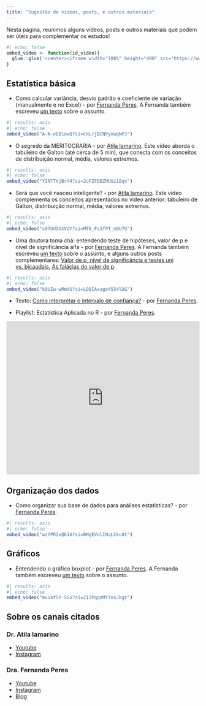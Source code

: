 ```yaml
---
title: "Sugestão de vídeos, posts, e outros materiais"
---
```



Nesta página, reunimos alguns vídeos, posts e outros materiais que podem ser úteis para complementar os estudos!

```r
#| echo: false
embed_video <- function(id_video){
  glue::glue('<center><iframe width="100%" height="400" src="https://www.youtube.com/embed/{id_video}" title="YouTube video player" frameborder="0" allow="accelerometer; autoplay; clipboard-write; encrypted-media; gyroscope; picture-in-picture; web-share" referrerpolicy="strict-origin-when-cross-origin" allowfullscreen></iframe></center>')
}
```

## Estatística básica

- Como calcular variância, desvio padrão e coeficiente de variação (manualmente e no Excel) - por [Fernanda Peres](#sec-fernanda-peres). A Fernanda também escreveu [um texto](https://fernandafperes.com.br/blog/variancia-desvio-padrao/) sobre o assunto.


```r
#| results: asis
#| echo: false
embed_video("A-N-eEB1owQ?si=CHLrjBCNPynwqNPJ") 
```


- O segredo da MERITOCRARIA - por [Atila Iamarino](#sec-atila-iamarino). Este vídeo aborda o tabuleiro de Galton (até cerca de 5 min), que conecta com os conceitos de distribuição normal, média, valores extremos. 

```r
#| results: asis
#| echo: false
embed_video("YINTTVjBrY4?si=2uFZFDBZMUUz18qv") 
```

- Será que você nasceu inteligente? - por [Atila Iamarino](#sec-atila-iamarino). Este vídeo complementa os conceitos apresentados no vídeo anterior: tabuleiro de Galton, distribuição normal, média, valores extremos.

```r
#| results: asis
#| echo: false
embed_video("s07UdIXXVdY?si=MT6_Fs3fPT_m9U7G") 
```


- Uma doutora toma chá: entendendo teste de hipóteses, valor de p e nível de significância alfa - por [Fernanda Peres](#sec-fernanda-peres). A Fernanda também escreveu [um texto](https://fernandafperes.com.br/blog/doutora-toma-cha/) sobre o assunto, e alguns outros posts complementares: [Valor de p, nível de significância e testes uni vs. bicaudais](https://fernandafperes.com.br/blog/valor-de-p-calculo/), [As falácias do valor de p](https://fernandafperes.com.br/blog/falacias-valor-de-p/).

```r
#| results: asis
#| echo: false
embed_video("kOUZw-wMmXU?si=LO8IAxago4554lDG") 
```

- Texto: [Como interpretar o intervalo de confiança?](https://fernandafperes.com.br/blog/intervalo-de-confianca/) - por [Fernanda Peres](#sec-fernanda-peres).




- Playlist: Estatística Aplicada no R - por [Fernanda Peres](#sec-fernanda-peres).

<center><iframe width="100%" height="400" src="https://www.youtube.com/embed/videoseries?si=djQcgdDNsk2hgK14&amp;list=PLOw62cBQ5j9VE9X4cCCfFMjW_hhEAJUhU" title="YouTube video player" frameborder="0" allow="accelerometer; autoplay; clipboard-write; encrypted-media; gyroscope; picture-in-picture; web-share" referrerpolicy="strict-origin-when-cross-origin" allowfullscreen></iframe></center>

## Organização dos dados

- Como organizar sua base de dados para análises estatísticas? - por [Fernanda Peres](#sec-fernanda-peres). 

```r
#| results: asis
#| echo: false
embed_video("wzfPR2oQ61A?si=BMgEVolINqLCku8t") 
```

## Gráficos

- Entendendo o gráfico boxplot - por [Fernanda Peres](#sec-fernanda-peres). A Fernanda também escreveu [um texto](https://fernandafperes.com.br/blog/interpretacao-boxplot/) sobre o assunto.

```r
#| results: asis
#| echo: false
embed_video("mvuafSY-SGo?si=212PqqXMYTnsJkgz") 
```



## Sobre os canais citados

### Dr. Atila Iamarino {#sec-atila-iamarino}
  - [Youtube](https://www.youtube.com/@AtilaIamarino)
  - [Instagram](https://www.instagram.com/oatila/)

### Dra. Fernanda Peres {#sec-fernanda-peres}
  - [Youtube](https://www.youtube.com/@FernandaPeres)
  - [Instagram](https://www.instagram.com/estatisticaaplicada/)
  - [Blog](https://fernandafperes.com.br/blog/)
